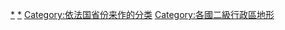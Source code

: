 [[Category:法國各省地理|*]]
[[Category:法国地形|*]]
[[Category:依法国省份来作的分类|Category:依法国省份来作的分类]]
[[Category:各國二級行政區地形|Category:各國二級行政區地形]]